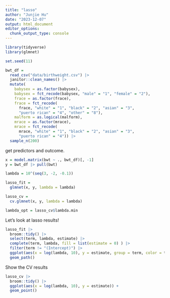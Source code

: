 ```yaml
---
title: "lasso"
author: "Junjie Hu"
date: "2023-12-07"
output: html_document
editor_options: 
  chunk_output_type: console
---
```


```r
library(tidyverse)
library(glmnet)

set.seed(11)

```

```r
bwt_df = 
  read_csv("data/birthweight.csv") |> 
  janitor::clean_names() |>
  mutate(
    babysex = as.factor(babysex),
    babysex = fct_recode(babysex, "male" = "1", "female" = "2"),
    frace = as.factor(frace),
    frace = fct_recode(
      frace, "white" = "1", "black" = "2", "asian" = "3", 
      "puerto rican" = "4", "other" = "8"),
    malform = as.logical(malform),
    mrace = as.factor(mrace),
    mrace = fct_recode(
      mrace, "white" = "1", "black" = "2", "asian" = "3", 
      "puerto rican" = "4")) |> 
  sample_n(200)
```

get predictors and outcome.
```r
x = model.matrix(bwt ~ ., bwt_df)[, -1]
y = bwt_df |> pull(bwt)

```

```r
lambda = 10^(seq(3, -2, -0.1))

lasso_fit =
  glmnet(x, y, lambda = lambda)

lasso_cv =
  cv.glmnet(x, y, lambda = lambda)

lambda_opt = lasso_cv$lambda.min
```

Let's look at lasso results!

```r

lasso_fit |> 
  broom::tidy() |> 
  select(term, lambda, estimate) |> 
  complete(term, lambda, fill = list(estimate = 0) ) |> 
  filter(term != "(Intercept)") |> 
  ggplot(aes(x = log(lambda, 10), y = estimate, group = term, color = term)) + 
  geom_path()


```

Show the CV results

```r
lasso_cv |>
  broom::tidy() |>
  ggplot(aes(x = log(lambda, 10), y = estimate)) +
  geom_point()
```






